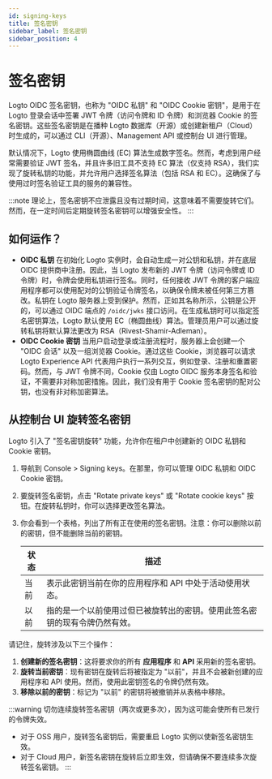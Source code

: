 ```yaml
---
id: signing-keys
title: 签名密钥
sidebar_label: 签名密钥
sidebar_position: 4
---
```


# 签名密钥

Logto OIDC 签名密钥，也称为 "OIDC 私钥" 和 "OIDC Cookie 密钥"，是用于在 Logto 登录会话中签署 JWT 令牌（访问令牌和 ID 令牌）和浏览器 Cookie 的签名密钥。这些签名密钥是在播种 Logto 数据库（开源）或创建新租户（Cloud）时生成的，可以通过 CLI（开源）、Management API 或控制台 UI 进行管理。

默认情况下，Logto 使用椭圆曲线 (EC) 算法生成数字签名。然而，考虑到用户经常需要验证 JWT 签名，并且许多旧工具不支持 EC 算法（仅支持 RSA），我们实现了旋转私钥的功能，并允许用户选择签名算法（包括 RSA 和 EC）。这确保了与使用过时签名验证工具的服务的兼容性。

:::note
理论上，签名密钥不应泄露且没有过期时间，这意味着不需要旋转它们。然而，在一定时间后定期旋转签名密钥可以增强安全性。
:::

## 如何运作？

- **OIDC 私钥**
  在初始化 Logto 实例时，会自动生成一对公钥和私钥，并在底层 OIDC 提供商中注册。因此，当 Logto 发布新的 JWT 令牌（访问令牌或 ID 令牌）时，令牌会使用私钥进行签名。同时，任何接收 JWT 令牌的客户端应用程序都可以使用配对的公钥验证令牌签名，以确保令牌未被任何第三方篡改。私钥在 Logto 服务器上受到保护。然而，正如其名称所示，公钥是公开的，可以通过 OIDC 端点的 `/oidc/jwks` 接口访问。在生成私钥时可以指定签名密钥算法，Logto 默认使用 EC（椭圆曲线）算法。管理员用户可以通过旋转私钥将默认算法更改为 RSA（Rivest-Shamir-Adleman）。
- **OIDC Cookie 密钥**
  当用户启动登录或注册流程时，服务器上会创建一个 "OIDC 会话" 以及一组浏览器 Cookie。通过这些 Cookie，浏览器可以请求 Logto Experience API 代表用户执行一系列交互，例如登录、注册和重置密码。然而，与 JWT 令牌不同，Cookie 仅由 Logto OIDC 服务本身签名和验证，不需要非对称加密措施。因此，我们没有用于 Cookie 签名密钥的配对公钥，也没有非对称加密算法。

## 从控制台 UI 旋转签名密钥

Logto 引入了 "签名密钥旋转" 功能，允许你在租户中创建新的 OIDC 私钥和 Cookie 密钥。

1. 导航到 <CloudLink to="/signing-keys">Console > Signing keys</CloudLink>。在那里，你可以管理 OIDC 私钥和 OIDC Cookie 密钥。
2. 要旋转签名密钥，点击 "Rotate private keys" 或 "Rotate cookie keys" 按钮。在旋转私钥时，你可以选择更改签名算法。
3. 你会看到一个表格，列出了所有正在使用的签名密钥。注意：你可以删除以前的密钥，但不能删除当前的密钥。

   | 状态 | 描述                                                                       |
   | ---- | -------------------------------------------------------------------------- |
   | 当前 | 表示此密钥当前在你的应用程序和 API 中处于活动使用状态。                    |
   | 以前 | 指的是一个以前使用过但已被旋转出的密钥。使用此签名密钥的现有令牌仍然有效。 |

请记住，旋转涉及以下三个操作：

1. **创建新的签名密钥**：这将要求你的所有 **应用程序** 和 **API** 采用新的签名密钥。
2. **旋转当前密钥**：现有密钥在旋转后将被指定为 "以前"，并且不会被新创建的应用程序和 API 使用。然而，使用此密钥签名的令牌仍然有效。
3. **移除以前的密钥**：标记为 "以前" 的密钥将被撤销并从表格中移除。

:::warning
切勿连续旋转签名密钥（两次或更多次），因为这可能会使所有已发行的令牌失效。

- 对于 OSS 用户，旋转签名密钥后，需要重启 Logto 实例以使新签名密钥生效。
- 对于 Cloud 用户，新签名密钥在旋转后立即生效，但请确保不要连续多次旋转签名密钥。
  :::
